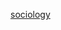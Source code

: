 {{Userbox
  |border-c = #704214
  |border-s = 1
  |id-c     = #FFFFFF
  |id-s     = 12
  |id-fc    = #99CCFF
  |info-c   = #1E90FF
  |info-s   = 10
  |info-fc  = black
  |id       = [[Image:SNA segment.png|60px]]
  |info     = 這個用戶對'''[[社會學|<span style="color:black">社會學</span>]]'''感興趣。
}}
<includeonly>
[[Category:喜歡社會學的維基人|{{PAGENAME}}]]
</includeonly>
<noinclude>
[[Category:喜歡社會學的維基人|{{PAGENAME}}]]
[[Category:關注與興趣用戶框模板|sociology]]
</noinclude>